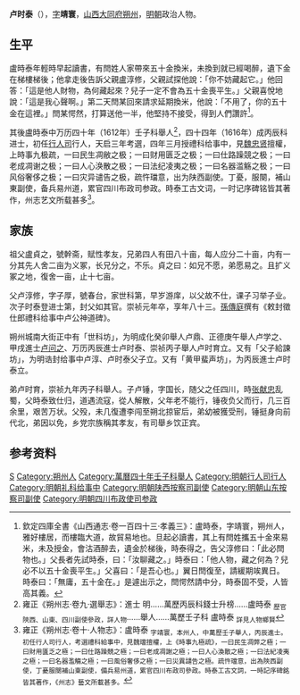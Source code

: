 '''卢时泰'''（{{bd|16世紀||17世紀||}}），[[表字|字]]'''靖寰'''，[[山西等處承宣布政使司|山西]][[大同府|大同府]][[朔州|朔州]]，[[明朝|明朝]]政治人物。
 
== 生平 ==
盧時泰年輕時早起讀書，有閆姓人家帶來五十金換米，未換到就已經喝醉，遺下金在梯樓梯後；他拿走後告訴父親盧淳修，父親試探他說：「你不妨藏起它。」他回答：「這是他人財物，為何藏起來？兒子一定不會為五十金喪平生。」父親喜悅地說：「這是我心聲啊。」第二天閆某回來請求延期換米，他說：「不用了，你的五十金在這裡。」閆某愕然，打算送他一半，他堅持不接受，得到人們讚許<ref>欽定四庫全書《山西通志·卷一百四十三·孝義三》：盧時泰，字靖寰，朔州人，雅好樓居，而樓臨大道，故貿易地也。旦起必讀書，其上有閆姓攜五十金來易米，未及授金，會沽酒醉去，遺金於梯後，時泰得之，告父淳修曰：「此必閆物也。」父長者先試時泰，曰：「汝聊藏之。」時泰曰：「他人物，藏之何為？兒必不以五十金喪平生。」父喜曰：「是吾心也。」翼日閆復至，請緩期竢異日。時泰曰：「無庸，五十金在。」是遽出示之，閆愕然請中分，時泰固不受，人皆高其義。</ref>。

其後盧時泰中万历四十年（1612年）壬子科舉人<ref>雍正《朔州志·卷九·選舉志》：進士 明……萬歷丙辰科錢士升榜……盧時泰 <sub>歷官陝西、山東、四川副使參政，詳人物</sub>……舉人……萬歷壬子科 盧時泰 <sub>詳見人物鄉賢</sub></ref>，四十四年（1616年）成丙辰科进士，初任[[行人司|行人司]]行人，天启三年考選，四年三月授禮科给事中，見[[魏忠贤|魏忠贤]]擅權，上時事九极疏，一曰民生凋敝之极；一曰财用匮乏之极；一曰仕路躁競之极；一曰老成凋谢之极；一曰人心涣散之极；一曰法纪凌夷之极；一曰名器滥觞之极；一曰风俗奢侈之极；一曰灾异谴告之极，疏忤璫意，出为陕西副使。丁憂，服闋，補山東副使，备兵易州道，累官四川布政司参政。時泰工古文词，一时记序碑铭皆其著作，州志艺文所载甚多<ref>雍正《朔州志·卷十·人物志》：盧時泰 <sub>字靖寰，本州人，中萬歷壬子舉人，丙辰進士。初任行人司行人，考選禮科給事中，見魏璫擅權，上《時事九極疏》，一曰民生凋弊之極；一曰財用匱乏之極；一曰仕路躁競之極；一曰老成凋謝之極；一曰人心渙散之極；一曰法紀凌夷之極；一曰名器濫觴之極；一曰風俗奢侈之極；一曰災異譴告之極。疏忤璫意，出為陝西副使，丁憂服闋補山東副使，備兵易州道，累官四川布政司參政。時泰工古文詞，一時記序碑銘皆其著作，《州志》藝文所載甚多。</sub></ref>。

==家族==
祖父盧貞之，號幹斋，赋性孝友，兄弟四人有田八十亩，每人应分二十亩，内有一分其先人舍二亩为义冢，长兄分之，不乐。貞之曰：如兄不愿，弟愿易之。且扩义冢之地，復舍一亩，止十七亩。
 
父卢淳修，字子厚，號春台，家世科第，早岁游庠，以父故不仕，课子习举子业。次子时泰登进士第，封父如其官。崇祯元年卒，享年八十三。[[孫傳庭|孫傳庭]]撰有《敕封徵仕郎禮科给事中卢公神道碑》。
 
朔州城南大街正中有「世科坊」，为明成化癸卯舉人卢鼎、正德庚午舉人卢学之、甲戌進士[[卢问之|卢问之]]、万历丙辰進士卢时泰、崇祯丙子舉人卢时育立。又有「父子給諫坊」，为明诰封给事中卢淳、卢时泰父子立。又有「黄甲蜚声坊」，为丙辰進士卢时泰立。
 
弟卢时育，崇祯九年丙子科舉人。子卢锤，字国长，随父之任四川，時[[张献忠|张献忠]]乱蜀，父時泰致仕归，道遇流寇，從人解散，父年老不能行，锤夜负父而行，几三百余里，艰苦万状。父殁，未几復遭李闯至朔北掠宦后，弟幼被獲受刑，锤挺身向前代北，弟因以免，乡党宗族稱其孝友，有司舉乡饮正宾。
 
==参考资料==
{{reflist}}
 
{{萬曆四十四年丙辰科殿試金榜}}

{{Authority control}}

{{DEFAULTSORT:}}
[[Category:卢姓|S]]
[[Category:朔州人|Category:朔州人]]
[[Category:萬曆四十年壬子科舉人|Category:萬曆四十年壬子科舉人]]
[[Category:明朝行人司行人|Category:明朝行人司行人]]
[[Category:明朝礼科给事中|Category:明朝礼科给事中]]
[[Category:明朝陕西按察司副使|Category:明朝陕西按察司副使]]
[[Category:明朝山东按察司副使|Category:明朝山东按察司副使]]
[[Category:明朝四川布政使司参政|Category:明朝四川布政使司参政]]